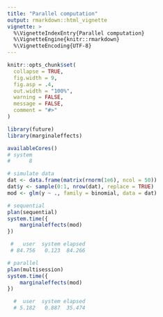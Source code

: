```yaml
---
title: "Parallel computation"
output: rmarkdown::html_vignette
vignette: >
  %\VignetteIndexEntry{Parallel computation}
  %\VignetteEngine{knitr::rmarkdown}
  %\VignetteEncoding{UTF-8}
---
```


```r
knitr::opts_chunk$set(
  collapse = TRUE,
  fig.width = 9,
  fig.asp = .4,
  out.width = "100%",
  warning = FALSE,
  message = FALSE,
  comment = "#>"
)
```

```r
library(future)
library(marginaleffects)

availableCores()
# system
#      8

# simulate data
dat <- data.frame(matrix(rnorm(1e6), ncol = 50))
dat$y <- sample(0:1, nrow(dat), replace = TRUE)
mod <- glm(y ~ ., family = binomial, data = dat)

# sequential
plan(sequential)
system.time({
    marginaleffects(mod)
})

 #   user  system elapsed
 # 84.756   0.123  84.266

# parallel
plan(multisession)
system.time({
    marginaleffects(mod)
})

  #  user  system elapsed
  # 5.182   0.887  35.474
```

